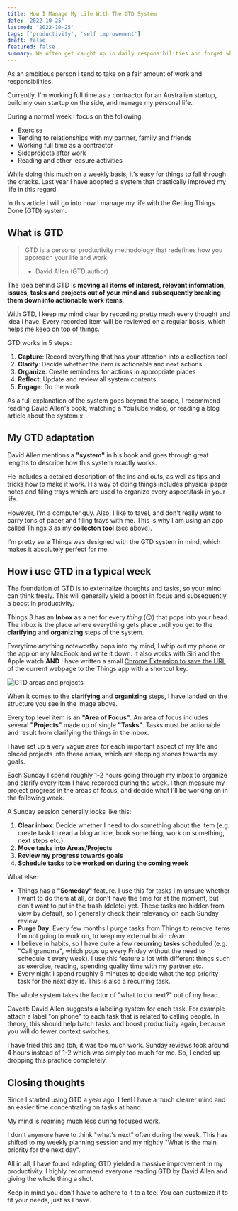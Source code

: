 ```yaml
---
title: How I Manage My Life With The GTD System
date: '2022-10-25'
lastmod: '2022-10-25'
tags: ['productivity', 'self improvement']
draft: false
featured: false
summary: We often get caught up in daily responsibilities and forget what we want to do. Learn how I externalize my brain with GTD to never forget anything.
---
```


As an ambitious person I tend to take on a fair amount of work and responsibilities.

Currently, I'm working full time as a contractor for an Australian startup, build my
own startup on the side, and manage my personal life.

During a normal week I focus on the following:
- Exercise
- Tending to relationships with my partner, family and friends
- Working full time as a contractor
- Sideprojects after work
- Reading and other leasure activities

While doing this much on a weekly basis, it's easy for things to fall through the cracks. Last 
year I have adopted a system that drastically improved my life in this regard.

In this article I will go into how I manage my life with the Getting Things Done (GTD) system.

## What is GTD

> GTD is a personal productivity methodology that redefines 
> how you approach your life and work.
> - David Allen (GTD author)

The idea behind GTD is **moving all items of interest, relevant information, issues, tasks and
projects out of your mind and subsequently breaking them down into actionable work items**.

With GTD, I keep my mind clear by recording pretty much every thought and idea I have.
Every recorded item will be reviewed on a regular basis, which helps me keep on top of things.

GTD works in 5 steps:
1. **Capture**: Record everything that has your attention into a collection tool
2. **Clarify**: Decide whether the item is actionable and next actions
3. **Organize**: Create reminders for actions in appropriate places
4. **Reflect**: Update and review all system contents
5. **Engage**: Do the work

As a full explanation of the system goes beyond the scope, I recommend reading David Allen's
book, watching a YouTube video, or reading a blog article about the system.x


## My GTD adaptation

David Allen mentions a **"system"** in his book and goes through great lengths to describe how
this system exactly works.

He includes a detailed description of the ins and outs, as well as tips and tricks how to make
it work. His way of doing things includes physical paper notes and filing trays which are used
to organize every aspect/task in your life.

However, I'm a computer guy. Also, I like to tavel, and don't really want to carry tons of paper
and filing trays with me. This is why I am using an app called [Things 3](https://culturedcode.com/things/)
as my **collecton tool** (see above).

I'm pretty sure Things was designed with the GTD system in mind, which makes it absolutely
perfect for me.

## How i use GTD in a typical week

The foundation of GTD is to externalize thoughts and tasks, so your mind can think freely. This
will generally yield a boost in focus and subsequently a boost in productivity.

Things 3 has an **Inbox** as a net for every _thing_ (😏) that pops into your head. The 
inbox is the place where everything gets place until you get to the **clarifying** and 
**organizing** steps of the system.

Everytime anything noteworthy pops into my mind, I whip out my phone or the app on my MacBook
and write it down. It also works with Siri and the Apple watch **AND** I have written a small
[Chrome Extension to save the URL](https://github.com/JohnBra/url-to-things) of the current 
webpage to the Things app with a shortcut key.

<Image
  alt="GTD areas and projects"
  src="/static/img/blog/things-3-areas.jpg"
  className="h-auto w-full"
/>

When it comes to the **clarifying** and **organizing** steps, I have landed on the structure 
you see in the image above.

Every top level item is an **"Area of Focus"**. An area of focus includes several **"Projects"**
made up of single **"Tasks"**. Tasks must be actionable and result from clarifying the things in 
the inbox.

I have set up a very vague area for each important aspect of my life and placed projects into 
these areas, which are stepping stones towards my goals.

Each Sunday I spend roughly 1-2 hours going through my inbox to organize and clarify every item
I have recorded during the week. I then measure my project progress in the areas of focus, and
decide what I'll be working on in the following week.

A Sunday session generally looks like this:
1. **Clear inbox**: Decide whether I need to do something about the item (e.g. create task to read
a blog article, book something, work on something, next steps etc.)
2. **Move tasks into Areas/Projects**
3. **Review my progress towards goals**
4. **Schedule tasks to be worked on during the coming week**

What else:
- Things has a **"Someday"** feature. I use this for tasks I'm unsure whether I want to do them at 
all, or don't have the time for at the moment, but don't want to put in the trash (delete) yet.
These tasks are hidden from view by default, so I generally check their relevancy on each Sunday review
- **Purge Day**: Every few months I purge tasks from Things to remove items I'm not going to work on,
to keep my external brain _clean_
- I believe in habits, so I have quite a few **recurring tasks** scheduled (e.g. "Call grandma",
which pops up every Friday without the need to schedule it every week). I use this feature a lot
with different things such as exercise, reading, spending quality time with my partner etc.
- Every night I spend roughly 5 minutes to decide what the top priority task for the next day is.
This is also a recurring task.

The whole system takes the factor of "what to do next?" out of my head.

Caveat: David Allen suggests a labeling system for each task. For example attach a label "on phone"
to each task that is related to calling people. In theory, this should help batch tasks and
boost productivity again, because you will do fewer context switches.

I have tried this and tbh, it was too much work. Sunday reviews took around 4 hours instead of 1-2 
which was simply too much for me. So, I ended up dropping this practice completely.

## Closing thoughts

Since I started using GTD a year ago, I feel I have a much clearer mind and an easier time
concentrating on tasks at hand.

My mind is roaming much less during focused work.

I don't anymore have to think "what's next" often during the week. This has shifted to
my weekly planning session and my nightly "What is the main priority for the next day".

All in all, I have found adapting GTD yielded a massive improvement in my
productivity. I highly recommend everyone reading GTD by David Allen and
giving the whole thing a shot.

Keep in mind you don't have to adhere to it to a tee. You can customize it
to fit your needs, just as I have.
